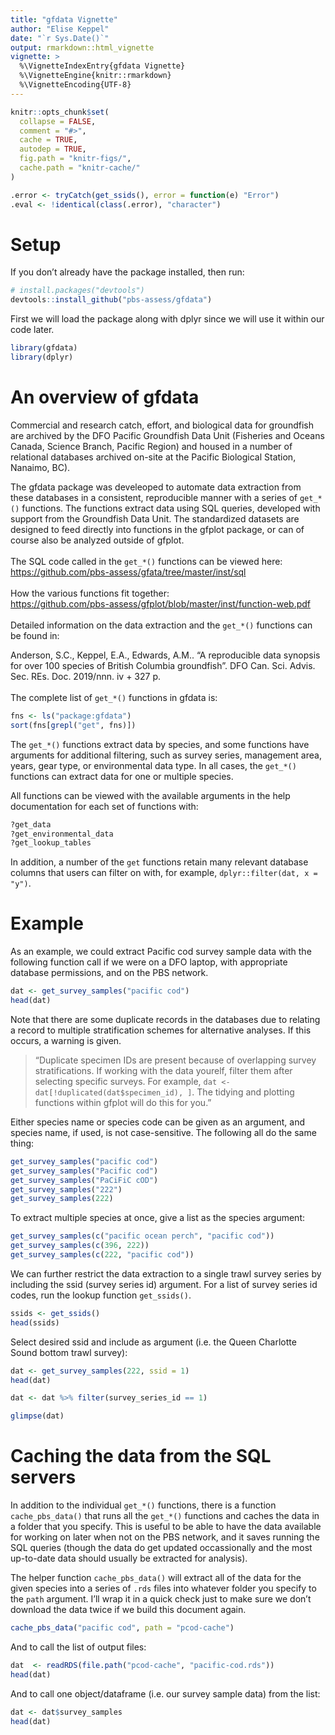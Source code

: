 ```yaml
---
title: "gfdata Vignette"
author: "Elise Keppel"
date: "`r Sys.Date()`"
output: rmarkdown::html_vignette
vignette: >
  %\VignetteIndexEntry{gfdata Vignette}
  %\VignetteEngine{knitr::rmarkdown}
  %\VignetteEncoding{UTF-8}
---
```


```r
knitr::opts_chunk$set(
  collapse = FALSE,
  comment = "#>",
  cache = TRUE,
  autodep = TRUE,
  fig.path = "knitr-figs/",
  cache.path = "knitr-cache/"
)
```

```r
.error <- tryCatch(get_ssids(), error = function(e) "Error")
.eval <- !identical(class(.error), "character")
```

# Setup

If you don't already have the package installed, then run:

```r
# install.packages("devtools")
devtools::install_github("pbs-assess/gfdata")
```
    
First we will load the package along with dplyr since we will use it within our code later.

```r
library(gfdata)
library(dplyr)
```


# An overview of gfdata

Commercial and research catch, effort, and biological data for groundfish are
archived by the DFO Pacific Groundfish Data Unit (Fisheries and Oceans Canada, Science
Branch, Pacific Region) and housed in a number of relational databases archived 
on-site at the Pacific Biological Station, Nanaimo, BC). 

The gfdata package was 
develeoped to automate data extraction from these databases in a consistent, 
reproducible manner with a series of `get_*()` functions. The functions extract
data using SQL queries, developed with support from the Groundfish Data Unit.
The standardized datasets are designed to feed directly into functions in the
gfplot package, or can of course also be analyzed outside of gfplot.\
\
The SQL code called in the `get_*()` functions can be viewed here:\
<https://github.com/pbs-assess/gfata/tree/master/inst/sql>\
\
How the various functions fit together:\
<https://github.com/pbs-assess/gfplot/blob/master/inst/function-web.pdf>\
\
Detailed information on the data extraction and the `get_*()` functions can be
found in:

Anderson, S.C., Keppel, E.A., Edwards, A.M.. "A reproducible data
synopsis for over 100 species of British Columbia groundfish". DFO Can. Sci.
Advis. Sec. REs. Doc. 2019/nnn. iv + 327 p.\
\
The complete list of `get_*()` functions in gfdata is:

```r
fns <- ls("package:gfdata")
sort(fns[grepl("get", fns)])
```


The `get_*()` functions extract data by species, and some 
functions have arguments for additional filtering, such as survey series, 
management area, years, gear type, or environmental data type. In all cases, 
the `get_*()` functions can extract data for one or multiple species.

All functions can be viewed with the available arguments in the help
documentation for each set of functions with:

```r
?get_data
?get_environmental_data
?get_lookup_tables
```


In addition, a number of the `get` functions retain many relevant database 
columns that users can filter on with, for example, `dplyr::filter(dat, x = "y")`.


# Example

As an example, we could extract Pacific cod survey sample data with the
following function call if we were on a DFO laptop, with appropriate database 
permissions, and on the PBS network.

```r
dat <- get_survey_samples("pacific cod")
head(dat)
```

Note that there are some duplicate records in the databases due to relating a 
record to multiple stratification schemes for alternative analyses. If this 
occurs, a warning is given.

> "Duplicate specimen IDs are present because of overlapping survey stratifications. If working with the data yourelf, filter them after selecting specific surveys. For example, `dat <- dat[!duplicated(dat$specimen_id), ]`. The tidying and plotting functions within gfplot will do this for you."

Either species name or species code can be given as an argument, and
species name, if used, is not case-sensitive. The following all do the same thing:

```r
get_survey_samples("pacific cod")
get_survey_samples("Pacific cod")
get_survey_samples("PaCiFiC cOD")
get_survey_samples("222")
get_survey_samples(222)
```

To extract multiple species at once, give a list as the species argument:

```r
get_survey_samples(c("pacific ocean perch", "pacific cod"))
get_survey_samples(c(396, 222))
get_survey_samples(c(222, "pacific cod"))
```

We can further restrict the data extraction to a single trawl survey series 
by including the ssid (survey series id) argument. For a list of
survey series id codes, run the lookup function `get_ssids()`.

```r
ssids <- get_ssids()
head(ssids)
```

Select desired ssid and include as argument (i.e. the Queen Charlotte
Sound bottom trawl survey):

```r
dat <- get_survey_samples(222, ssid = 1)
head(dat)
```

```r
dat <- dat %>% filter(survey_series_id == 1)
```

```r
glimpse(dat)
```

# Caching the data from the SQL servers

In addition to the individual `get_*()` functions, there is a function 
`cache_pbs_data()` that runs all the `get_*()` functions and caches the data 
in a folder that you specify. This is useful to be able to have the data
available for working on later when not on the PBS network, and it saves
running the SQL queries (though the data do get updated occassionally and the 
most up-to-date data should usually be extracted for analysis).

The helper function `cache_pbs_data()` will extract all of the data for the
given species into a series of `.rds` files into whatever folder you specify to
the `path` argument. I'll wrap it in a quick check just to make sure we don't 
download the data twice if we build this document again.

```r
cache_pbs_data("pacific cod", path = "pcod-cache")
```

And to call the list of output files:

```r
dat  <- readRDS(file.path("pcod-cache", "pacific-cod.rds"))
head(dat)
```

And to call one object/dataframe (i.e. our survey sample data) from the list:

```r
dat <- dat$survey_samples
head(dat)
```
